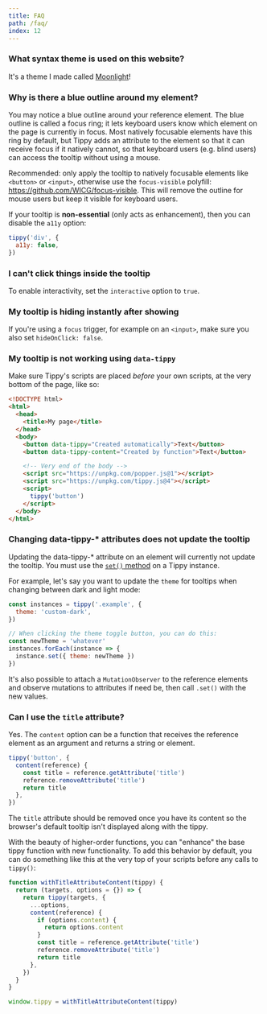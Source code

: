 ```yaml
---
title: FAQ
path: /faq/
index: 12
---
```


### What syntax theme is used on this website?

It's a theme I made called
[Moonlight](https://github.com/atomiks/moonlight-vscode-theme)!

### Why is there a blue outline around my element?

You may notice a blue outline around your reference element. The blue outline is
called a focus ring; it lets keyboard users know which element on the page is
currently in focus. Most natively focusable elements have this ring by default,
but Tippy adds an attribute to the element so that it can receive focus if it
natively cannot, so that keyboard users (e.g. blind users) can access the
tooltip without using a mouse.

Recommended: only apply the tooltip to natively focusable elements like
`<button>` or `<input>`, otherwise use the `focus-visible` polyfill:
https://github.com/WICG/focus-visible. This will remove the outline for mouse
users but keep it visible for keyboard users.

If your tooltip is **non-essential** (only acts as enhancement), then you can
disable the `a11y` option:

```js
tippy('div', {
  a11y: false,
})
```

### I can't click things inside the tooltip

To enable interactivity, set the `interactive` option to `true`.

### My tooltip is hiding instantly after showing

If you're using a `focus` trigger, for example on an `<input>`, make sure you
also set `hideOnClick: false`.

### My tooltip is not working using `data-tippy`

Make sure Tippy's scripts are placed _before_ your own scripts, at the very
bottom of the page, like so:

```html
<!DOCTYPE html>
<html>
  <head>
    <title>My page</title>
  </head>
  <body>
    <button data-tippy="Created automatically">Text</button>
    <button data-tippy-content="Created by function">Text</button>

    <!-- Very end of the body -->
    <script src="https://unpkg.com/popper.js@1"></script>
    <script src="https://unpkg.com/tippy.js@4"></script>
    <script>
      tippy('button')
    </script>
  </body>
</html>
```

### Changing data-tippy-\* attributes does not update the tooltip

Updating the data-tippy-\* attribute on an element will currently not update the
tooltip. You must use the [`set()` method](/methods#update-the-tippy) on a Tippy
instance.

For example, let's say you want to update the `theme` for tooltips when changing
between dark and light mode:

```js
const instances = tippy('.example', {
  theme: 'custom-dark',
})

// When clicking the theme toggle button, you can do this:
const newTheme = 'whatever'
instances.forEach(instance => {
  instance.set({ theme: newTheme })
})
```

It's also possible to attach a `MutationObserver` to the reference elements and
observe mutations to attributes if need be, then call `.set()` with the new
values.

### Can I use the `title` attribute?

Yes. The `content` option can be a function that receives the reference element
as an argument and returns a string or element.

```js
tippy('button', {
  content(reference) {
    const title = reference.getAttribute('title')
    reference.removeAttribute('title')
    return title
  },
})
```

The `title` attribute should be removed once you have its content so the
browser's default tooltip isn't displayed along with the tippy.

With the beauty of higher-order functions, you can "enhance" the base tippy
function with new functionality. To add this behavior by default, you can do
something like this at the very top of your scripts before any calls to
`tippy()`:

```js
function withTitleAttributeContent(tippy) {
  return (targets, options = {}) => {
    return tippy(targets, {
      ...options,
      content(reference) {
        if (options.content) {
          return options.content
        }
        const title = reference.getAttribute('title')
        reference.removeAttribute('title')
        return title
      },
    })
  }
}

window.tippy = withTitleAttributeContent(tippy)
```
